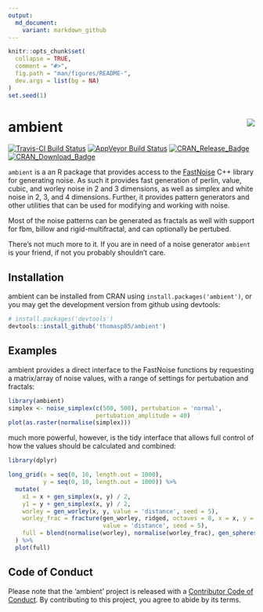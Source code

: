 ```yaml
---
output:
  md_document:
    variant: markdown_github
---
```


<!-- README.md is generated from README.Rmd. Please edit that file -->

```r
knitr::opts_chunk$set(
  collapse = TRUE,
  comment = "#>",
  fig.path = "man/figures/README-",
  dev.args = list(bg = NA)
)
set.seed(1)
```

# ambient <img src="man/figures/logo.png" align="right" />

[![Travis-CI Build Status](https://travis-ci.org/thomasp85/ambient.svg?branch=master)](https://travis-ci.org/thomasp85/ambient)
[![AppVeyor Build Status](https://ci.appveyor.com/api/projects/status/github/thomasp85/ambient?branch=master&svg=true)](https://ci.appveyor.com/project/thomasp85/ambient)
[![CRAN_Release_Badge](http://www.r-pkg.org/badges/version-ago/ambient)](https://CRAN.R-project.org/package=ambient)
[![CRAN_Download_Badge](http://cranlogs.r-pkg.org/badges/ambient)](https://CRAN.R-project.org/package=ambient)

`ambient` is a an R package that provides access to the 
[FastNoise](https://github.com/Auburns/FastNoise) C++ library for generating
noise. As such it provides fast generation of perlin, value, cubic, and worley
noise in 2 and 3 dimensions, as well as simplex and white noise in 2, 3, and 4
dimensions. Further, it provides pattern generators and other utilities that can
be used for modifying and working with noise.

Most of the noise patterns can be generated as fractals as well with support for
fbm, billow and rigid-multifractal, and can optionally be pertubed.

There's not much more to it. If you are in need of a noise generator `ambient`
is your friend, if not you probably shouldn't care.

## Installation
ambient can be installed from CRAN using `install.packages('ambient')`, or you
may get the development version from github using devtools:

```r
# install.packages('devtools')
devtools::install_github('thomasp85/ambient')
```

## Examples
ambient provides a direct interface to the FastNoise functions by requesting a
matrix/array of noise values, with a range of settings for pertubation and 
fractals:

```r
library(ambient)
simplex <- noise_simplex(c(500, 500), pertubation = 'normal', 
                         pertubation_amplitude = 40)
plot(as.raster(normalise(simplex)))
```

much more powerful, however, is the tidy interface that allows full control of
how the values should be calculated and combined:

```r
library(dplyr)

long_grid(x = seq(0, 10, length.out = 1000), 
          y = seq(0, 10, length.out = 1000)) %>% 
  mutate(
    x1 = x + gen_simplex(x, y) / 2, 
    y1 = y + gen_simplex(x, y) / 2,
    worley = gen_worley(x, y, value = 'distance', seed = 5),
    worley_frac = fracture(gen_worley, ridged, octaves = 8, x = x, y = y, 
                           value = 'distance', seed = 5),
    full = blend(normalise(worley), normalise(worley_frac), gen_spheres(x1, y1))
  ) %>% 
  plot(full)
```

## Code of Conduct
Please note that the 'ambient' project is released with a
[Contributor Code of Conduct](https://ambient.data-imaginist.com/CODE_OF_CONDUCT.html).
By contributing to this project, you agree to abide by its terms.
